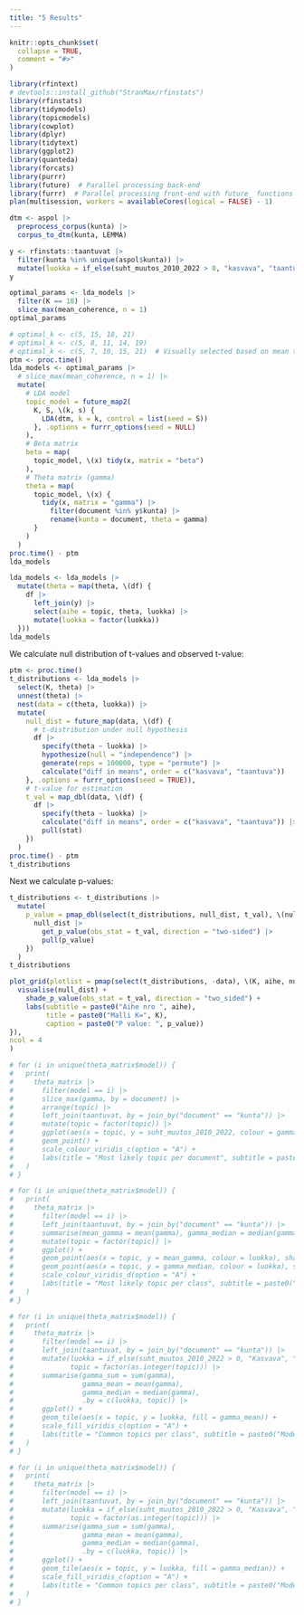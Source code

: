 ```yaml
---
title: "5 Results"
---
```


```r
knitr::opts_chunk$set(
  collapse = TRUE,
  comment = "#>"
)
```

```r
library(rfintext)
# devtools::install_github("StranMax/rfinstats")
library(rfinstats)
library(tidymodels)
library(topicmodels)
library(cowplot)
library(dplyr)
library(tidytext)
library(ggplot2)
library(quanteda)
library(forcats)
library(purrr)
library(future)  # Parallel processing back-end
library(furrr)  # Parallel processing front-end with future_ functions
plan(multisession, workers = availableCores(logical = FALSE) - 1)
```

```r
dtm <- aspol |>
  preprocess_corpus(kunta) |>
  corpus_to_dtm(kunta, LEMMA)
```

```r
y <- rfinstats::taantuvat |>
  filter(kunta %in% unique(aspol$kunta)) |>
  mutate(luokka = if_else(suht_muutos_2010_2022 > 0, "kasvava", "taantuva"))
y
```


```r
optimal_params <- lda_models |>
  filter(K == 18) |>
  slice_max(mean_coherence, n = 1)
optimal_params
```


```r
# optimal_k <- c(5, 15, 18, 21)
# optimal_k <- c(5, 8, 11, 14, 19)
# optimal_k <- c(5, 7, 10, 15, 21)  # Visually selected based on mean topic coherence (see article 3)
ptm <- proc.time()
lda_models <- optimal_params |>
  # slice_max(mean_coherence, n = 1) |>
  mutate(
    # LDA model
    topic_model = future_map2(
      K, S, \(k, s) {
        LDA(dtm, k = k, control = list(seed = S))
      }, .options = furrr_options(seed = NULL)
    ),
    # Beta matrix
    beta = map(
      topic_model, \(x) tidy(x, matrix = "beta")
    ),
    # Theta matrix (gamma)
    theta = map(
      topic_model, \(x) {
        tidy(x, matrix = "gamma") |> 
          filter(document %in% y$kunta) |>
          rename(kunta = document, theta = gamma)
      }
    )
  )
proc.time() - ptm
lda_models
```

```r
lda_models <- lda_models |>
  mutate(theta = map(theta, \(df) {
    df |>
      left_join(y) |>
      select(aihe = topic, theta, luokka) |>
      mutate(luokka = factor(luokka))
  }))
lda_models
```

We calculate null distribution of t-values and observed t-value:  

```r
ptm <- proc.time()
t_distributions <- lda_models |>
  select(K, theta) |>
  unnest(theta) |>
  nest(data = c(theta, luokka)) |>
  mutate(
    null_dist = future_map(data, \(df) {
      # t-distribution under null hypothesis
      df |>
        specify(theta ~ luokka) |>
        hypothesize(null = "independence") |>
        generate(reps = 100000, type = "permute") |>
        calculate("diff in means", order = c("kasvava", "taantuva"))
    }, .options = furrr_options(seed = TRUE)),
    # t-value for estimation
    t_val = map_dbl(data, \(df) {
      df |>
        specify(theta ~ luokka) |>
        calculate("diff in means", order = c("kasvava", "taantuva")) |>
        pull(stat)
    })
  )
proc.time() - ptm
t_distributions
```

Next we calculate p-values:  

```r
t_distributions <- t_distributions |>
  mutate(
    p_value = pmap_dbl(select(t_distributions, null_dist, t_val), \(null_dist, t_val) {
      null_dist |>
        get_p_value(obs_stat = t_val, direction = "two-sided") |>
        pull(p_value)
    })
  )
t_distributions
```


```r
plot_grid(plotlist = pmap(select(t_distributions, -data), \(K, aihe, null_dist, t_val, p_value) {
  visualise(null_dist) +
    shade_p_value(obs_stat = t_val, direction = "two_sided") +
    labs(subtitle = paste0("Aihe nro ", aihe), 
         title = paste0("Malli K=", K),
         caption = paste0("P value: ", p_value)) 
}),
ncol = 4
)
```


```r
# for (i in unique(theta_matrix$model)) {
#   print(
#     theta_matrix |>
#       filter(model == i) |>
#       slice_max(gamma, by = document) |>
#       arrange(topic) |>
#       left_join(taantuvat, by = join_by("document" == "kunta")) |>
#       mutate(topic = factor(topic)) |>
#       ggplot(aes(x = topic, y = suht_muutos_2010_2022, colour = gamma)) +
#       geom_point() +
#       scale_colour_viridis_c(option = "A") +
#       labs(title = "Most likely topic per document", subtitle = paste0("Model_", i))
#   )
# }
```

```r
# for (i in unique(theta_matrix$model)) {
#   print(
#     theta_matrix |>
#       filter(model == i) |>
#       left_join(taantuvat, by = join_by("document" == "kunta")) |>
#       summarise(mean_gamma = mean(gamma), gamma_median = median(gamma), .by = c(luokka, topic)) |>
#       mutate(topic = factor(topic)) |>
#       ggplot() +
#       geom_point(aes(x = topic, y = mean_gamma, colour = luokka), shape = 16) +
#       geom_point(aes(x = topic, y = gamma_median, colour = luokka), shape = 17) +
#       scale_colour_viridis_d(option = "A") +
#       labs(title = "Most likely topic per class", subtitle = paste0("Model_", i))
#   )
# }
```

```r
# for (i in unique(theta_matrix$model)) {
#   print(
#     theta_matrix |>
#       filter(model == i) |>
#       left_join(taantuvat, by = join_by("document" == "kunta")) |>
#       mutate(luokka = if_else(suht_muutos_2010_2022 > 0, "Kasvava", "Taantuva"),
#              topic = factor(as.integer(topic))) |>
#       summarise(gamma_sum = sum(gamma),
#                 gamma_mean = mean(gamma),
#                 gamma_median = median(gamma),
#                 .by = c(luokka, topic)) |>
#       ggplot() +
#       geom_tile(aes(x = topic, y = luokka, fill = gamma_mean)) +
#       scale_fill_viridis_c(option = "A") +
#       labs(title = "Common topics per class", subtitle = paste0("Model_", i))
#   )
# }
```

```r
# for (i in unique(theta_matrix$model)) {
#   print(
#     theta_matrix |>
#       filter(model == i) |>
#       left_join(taantuvat, by = join_by("document" == "kunta")) |>
#       mutate(luokka = if_else(suht_muutos_2010_2022 > 0, "Kasvava", "Taantuva"),
#              topic = factor(as.integer(topic))) |>
#       summarise(gamma_sum = sum(gamma),
#                 gamma_mean = mean(gamma),
#                 gamma_median = median(gamma),
#                 .by = c(luokka, topic)) |>
#       ggplot() +
#       geom_tile(aes(x = topic, y = luokka, fill = gamma_median)) +
#       scale_fill_viridis_c(option = "A") +
#       labs(title = "Common topics per class", subtitle = paste0("Model_", i))
#   )
# }
```

